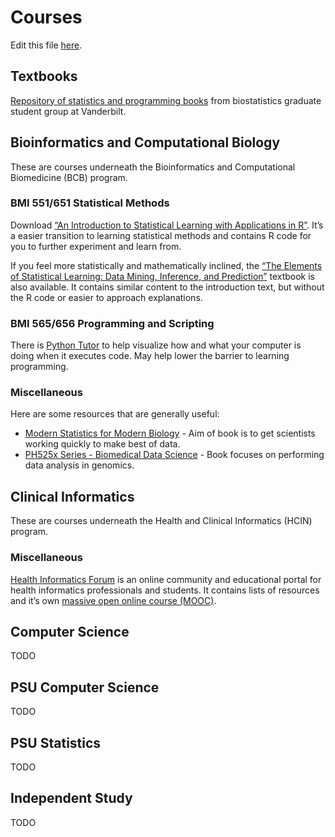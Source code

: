 # Courses {#courses}

Edit this file [here](https://github.com/atacamagroup/handbook/blob/master/04-courses.Rmd).

## Textbooks

[Repository of statistics and programming books](https://www.dropbox.com/sh/mea9q94nletfsdy/AACD5QC_-RZKfBakR6qSXVrSa?dl=0)
from biostatistics graduate student group at Vanderbilt.

## Bioinformatics and Computational Biology

These are courses underneath the Bioinformatics and Computational Biomedicine
(BCB) program.

### BMI 551/651 Statistical Methods

Download
["An Introduction to Statistical Learning with Applications in R"](http://www-bcf.usc.edu/~gareth/ISL/).
It's a easier transition to learning statistical methods and contains R code
for you to further experiment and learn from.

If you feel more statistically and mathematically inclined, the
["The Elements of Statistical Learning: Data Mining, Inference, and Prediction"](https://web.stanford.edu/~hastie/ElemStatLearn/)
textbook is also available. It contains similar content to the introduction
text, but without the R code or easier to approach explanations.

### BMI 565/656 Programming and Scripting

There is [Python Tutor](http://pythontutor.com/) to help visualize how and
what your computer is doing when it executes code. May help lower the barrier
to learning programming.

### Miscellaneous

Here are some resources that are generally useful:

- [Modern Statistics for Modern Biology](http://web.stanford.edu/class/bios221/book/) -
  Aim of book is to get scientists working quickly to make best of data.
- [PH525x Series - Biomedical Data Science](http://genomicsclass.github.io/book/) -
  Book focuses on performing data analysis in genomics.

## Clinical Informatics

These are courses underneath the Health and Clinical Informatics (HCIN)
program.

### Miscellaneous

[Health Informatics Forum](http://healthinformaticsforum.com/) is an online
community and educational portal for health informatics professionals and
students. It contains lists of resources and it's own
[massive open online course (MOOC)](http://healthinformaticsforum.com/mooc).

## Computer Science

TODO

## PSU Computer Science

TODO

## PSU Statistics

TODO

## Independent Study

TODO
